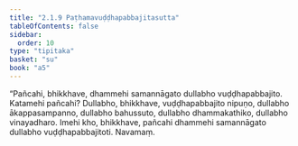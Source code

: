 ```yaml
---
title: "2.1.9 Paṭhamavuḍḍhapabbajitasutta"
tableOfContents: false
sidebar:
  order: 10
type: "tipitaka"
basket: "su"
book: "a5"
---
```



<DynamicBreadcrumb />

<Division number="59" book="a5">

<Paragraph number="392" book="a5">
“Pañcahi, bhikkhave, dhammehi samannāgato dullabho vuḍḍhapabbajito. Katamehi pañcahi? Dullabho, bhikkhave, vuḍḍhapabbajito nipuṇo, dullabho ākappasampanno, dullabho bahussuto, dullabho dhammakathiko, dullabho vinayadharo. Imehi kho, bhikkhave, pañcahi dhammehi samannāgato dullabho vuḍḍhapabbajitoti.

</Paragraph>
</Division>

<Paragraph number="393" type="center" book="a5">
Navamaṃ.
</Paragraph>